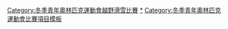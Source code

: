 {{Navbox
|name = 青年奧林匹克運動會越野滑雪比賽
|title = 青年奧林匹克運動會越野滑雪比賽
|listclass = hlist
|titlestyle = background:#BFD7FF;
|imageleftstyle = width:60px; <!-- minimize width used by left image cell -->
|imagestyle = width:60px; <!-- same as imageleftstyle to center the list -->
|image = [[File:No image.svg|40px|alt=|link=]] <!-- empty right image to center the list -->
|imageleft = [[File:Cross country skiing pictogram.svg|40px|alt=|link=]]
|list1 = 
* [[2012年冬季青年奧林匹克運動會越野滑雪比賽|2012]]
* [[2016年冬季青年奧林匹克運動會越野滑雪比賽|2016]]
* [[2020年冬季青年奧林匹克運動會越野滑雪比賽|2020]]
|belowclass = hlist
|below = 
|belowstyle = background:#BFD7FF;
}}<includeonly>[[Category:冬季青年奧林匹克運動會越野滑雪比賽‎]]</includeonly><noinclude>
[[Category:冬季青年奧林匹克運動會越野滑雪比賽|*‎]]
[[Category:冬季青年奧林匹克運動會比賽項目模板]]
</noinclude>